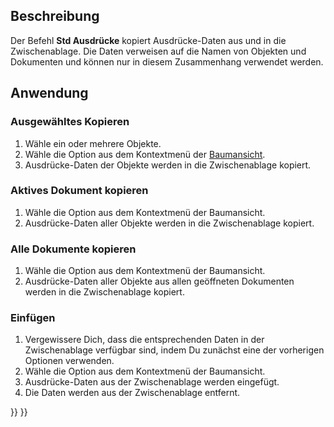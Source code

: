<languages/>

{{Docnav/de
|[[Std_VarSet/de|VarSet]]
|[[Part_SelectFilter/de|Part Auswahlfilter]]
|[[Std_Base/de|Std Basis]]
|IconL=Std_VarSet.svg
|IconR=Part_SelectFilter.svg
|IconC=Freecad.svg
}}

{{GuiCommand/de
|Name=Std Expressions
|Name/de=Std Ausdrücke
|Workbenches=Alle
}}

<span id="Description"></span>
==Beschreibung==

Der Befehl '''Std Ausdrücke''' kopiert Ausdrücke-Daten aus und in die Zwischenablage. Die Daten verweisen auf die Namen von Objekten und Dokumenten und können nur in diesem Zusammenhang verwendet werden.

{{Code|lang=text|code=
##@@ Height Unnamed#Cylinder.ExpressionEngine (Cylinder)
##@@
Box.Width

##@@ Radius Unnamed#Cylinder.ExpressionEngine (Cylinder)
##@@
Box.Length
}}
{{Caption|Beispiel von Daten aus der Zwischenablage}}

<span id="Usage"></span>
==Anwendung==

<span id="Copy_selected"></span>
=== Ausgewähltes Kopieren ===

# Wähle ein oder mehrere Objekte.
# Wähle die Option {{MenuCommand|Ausdruck-Aktionen → Ausgewählte Kopieren}} aus dem Kontextmenü der [[Tree_view/de|Baumansicht]].
# Ausdrücke-Daten der Objekte werden in die Zwischenablage kopiert.

<span id="Copy_active_document"></span>
=== Aktives Dokument kopieren ===

# Wähle die Option {{MenuCommand|Ausdruck-Aktionen → Aktives Dokument kopieren}} aus dem Kontextmenü der Baumansicht.
# Ausdrücke-Daten aller Objekte werden in die Zwischenablage kopiert.

<span id="Copy_all_documents"></span>
=== Alle Dokumente kopieren ===

# Wähle die Option {{MenuCommand|Ausdruck-Aktionen → Alle Dokumente kopieren}} aus dem Kontextmenü der Baumansicht.
# Ausdrücke-Daten aller Objekte aus allen geöffneten Dokumenten werden in die Zwischenablage kopiert.

<span id="Paste"></span>
=== Einfügen ===

# Vergewissere Dich, dass die entsprechenden Daten in der Zwischenablage verfügbar sind, indem Du zunächst eine der vorherigen Optionen verwenden.
# Wähle die Option {{MenuCommand|Ausdruck-Aktionen → Einfügen}} aus dem Kontextmenü der Baumansicht.
# Ausdrücke-Daten aus der Zwischenablage werden eingefügt.
# Die Daten werden aus der Zwischenablage entfernt.


{{Docnav/de
|[[Std_VarSet/de|VarSet]]
|[[Part_SelectFilter/de|Part Auswahlfilter]]
|[[Std_Base/de|Std Basis]]
|IconL=Std_VarSet.svg
|IconR=Part_SelectFilter.svg
|IconC=Freecad.svg
}}

{{Std_Base_navi{{#translation:}}}}
{{Userdocnavi{{#translation:}}}}